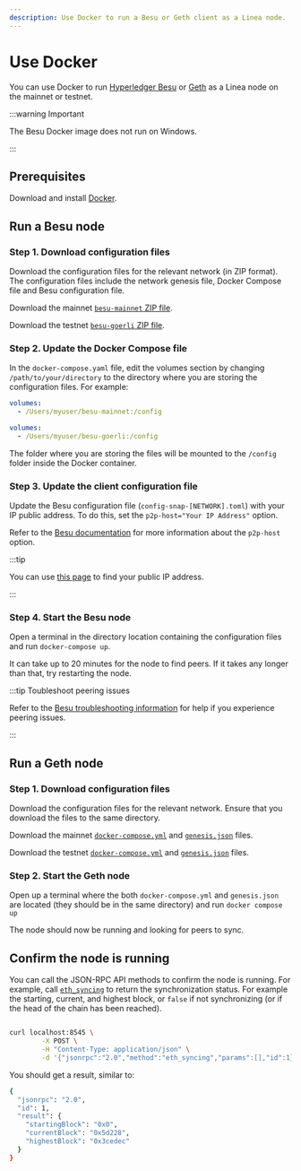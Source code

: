 ```yaml
---
description: Use Docker to run a Besu or Geth client as a Linea node.
---
```



# Use Docker

You can use Docker to run [Hyperledger Besu](https://besu.hyperledger.org/) or [Geth](https://geth.ethereum.org/) as
a Linea node on the mainnet or testnet. 

:::warning Important

The Besu Docker image does not run on Windows.

:::

## Prerequisites

Download and install [Docker](https://www.docker.com/products/docker-desktop/).

## Run a Besu node

### Step 1. Download configuration files

Download the configuration files for the relevant network (in ZIP format). The configuration files include the network genesis file,
Docker Compose file and Besu configuration file.

<Tabs groupId="networks" className="my-tabs">
  <TabItem value="mainnet" label="Mainnet">
  
  Download the mainnet [`besu-mainnet` ZIP file](/files/besu/besu-mainnet.zip).
  
  </TabItem>
  <TabItem value="testnet" label="Testnet">
  
  Download the testnet [`besu-goerli` ZIP file](/files/besu/besu-goerli.zip).
  
  </TabItem>
</Tabs>

### Step 2. Update the Docker Compose file

In the `docker-compose.yaml` file, edit the volumes section by changing `/path/to/your/directory` to the
directory where you are storing the configuration files. For example:

<Tabs groupId="networks" className="my-tabs">
  <TabItem value="mainnet" label="Mainnet">
  
  ```yaml
  volumes:
    - /Users/myuser/besu-mainnet:/config
  ```
  
  </TabItem>
  <TabItem value="testnet" label="Testnet">
  
  ```yaml
  volumes:
    - /Users/myuser/besu-goerli:/config
  ```
  
  </TabItem>
</Tabs>

The folder where you are storing the files will be mounted to the `/config` folder inside the Docker container.

### Step 3. Update the client configuration file

Update the Besu configuration file (`config-snap-[NETWORK].toml`) with your IP public address. To do this, set
the `p2p-host="Your IP Address"` option.

Refer to the [Besu documentation](https://besu.hyperledger.org/public-networks/reference/cli/options#p2p-host) for more
information about the `p2p-host` option.

:::tip

You can use [this page](https://www.whatismyip.com/) to find your public IP address.

:::

### Step 4. Start the Besu node

Open a terminal in the directory location containing the configuration files and run `docker-compose up`. 

It can take up to 20 minutes for the node to find peers. If it takes any longer than that, try restarting the node.

:::tip Toubleshoot peering issues

Refer to the [Besu troubleshooting information](https://besu.hyperledger.org/public-networks/how-to/troubleshoot/peering)
for help if you experience peering issues.   

:::

## Run a Geth node

### Step 1. Download configuration files

Download the configuration files for the relevant network. Ensure that you download the files to the same directory.

<Tabs groupId="networks" className="my-tabs">
  <TabItem value="mainnet" label="Mainnet">
  
  Download the mainnet [`docker-compose.yml`](pathname:///files/docker-compose.yml) and [`genesis.json`](pathname:///files/genesis.json)
  files.
  
  </TabItem>
  <TabItem value="testnet" label="Testnet">
  
  Download the testnet [`docker-compose.yml`](pathname:///files//testnet/docker-compose.yml) and [`genesis.json`](pathname:///files/testnet/genesis.json)
  files.
  
  </TabItem>
</Tabs>

### Step 2. Start the Geth node

Open up a terminal where the both `docker-compose.yml` and `genesis.json` are located (they should be in the same directory)
and run `docker compose up`

The node should now be running and looking for peers to sync.

## Confirm the node is running

You can call the JSON-RPC API methods to confirm the node is running. For example, call
[`eth_syncing`](https://besu.hyperledger.org/public-networks/reference/api#eth_syncing) to return the synchronization status.
For example the starting, current, and highest block, or `false` if not synchronizing (or if the head of the chain has been reached).

```bash

curl localhost:8545 \
        -X POST \
        -H "Content-Type: application/json" \
        -d '{"jsonrpc":"2.0","method":"eth_syncing","params":[],"id":1}'

```

You should get a result, similar to:

```bash
{
  "jsonrpc": "2.0",
  "id": 1,
  "result": {
    "startingBlock": "0x0",
    "currentBlock": "0x5d228",
    "highestBlock": "0x3cedec"
  }
}
```